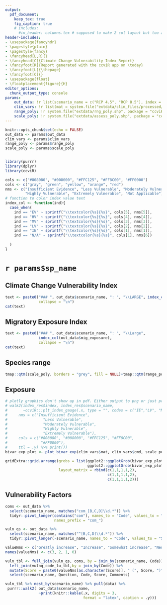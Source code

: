 ```yaml
---
output:
  pdf_document: 
    keep_tex: true
    fig_caption: true
    # includes:
      #in_header: columns.tex # supposed to make 2 col layout but too advanced for me
header-includes:
- \usepackage{fancyhdr}
- \pagestyle{plain}
- \pagestyle{fancy}
- \fancyhead[L,R]{}
- \fancyhead[C]{Climate Change Vulnerability Index Report}
- \fancyfoot[R]{Report generated with the ccviR app on \today}
- \fancyfoot[L]{\thepage}
- \fancyfoot[C]{}
- \usepackage{float}
- \floatplacement{figure}{H}
editor_options: 
  chunk_output_type: console
params: 
    out_data: !r list(scenario_name = c("RCP 4.5", "RCP 8.5"), index = c("EV", "HV"))
    clim_vars: !r list(mat = system.file("extdata/clim_files/processed/MAT_reclassRCP_4.5.tif", package = "ccviR"), cmd = system.file("extdata/clim_files/processed/CMD_reclassRCP_4.5.tif", package = "ccviR"))
    range_poly: !r system.file("extdata/rng_poly.shp", package = "ccviR")
    scale_poly: !r system.file("extdata/assess_poly.shp", package = "ccviR")
---
```


```r
knitr::opts_chunk$set(echo = FALSE)
out_data <- params$out_data
clim_vars <- params$clim_vars
range_poly <- params$range_poly
scale_poly <- params$scale_poly


library(purrr)
library(dplyr)
library(ccviR)

cols <- c("#808080", "#008000", "#FFC125", "#FF8C00", "#FF0000")
cols <- c("gray", "green", "yellow", "orange", "red")
nms <- c("Insufficient Evidence", "Less Vulnerable", "Moderately Vulnerable",
         "Highly Vulnerable", "Extremely Vulnerable", "Not Applicable")
# function to color index value text
index_col <- function(ind){
  case_when(
    ind == "EV" ~ sprintf("\\textcolor{%s}{%s}", cols[5], nms[5]),
    ind == "HV" ~ sprintf("\\textcolor{%s}{%s}", cols[4], nms[4]),
    ind == "MV" ~ sprintf("\\textcolor{%s}{%s}", cols[3], nms[3]),
    ind == "LV" ~ sprintf("\\textcolor{%s}{%s}", cols[2], nms[2]),
    ind == "IE" ~ sprintf("\\textcolor{%s}{%s}", cols[1], nms[1]),
    ind == "N/A" ~ sprintf("\\textcolor{%s}{%s}", cols[1], nms[6])
    
  )
}

```




# `r params$sp_name`

## Climate Change Vulnerability Index
```r
text <- paste0("### ", out_data$scenario_name, ": ", "\\LARGE", index_col(out_data$CCVI_index),
               collapse = "\n")
cat(text)
```


## Migratory Exposure Index
```r
text <- paste0("### ", out_data$scenario_name, ": ", "\\Large",
               index_col(out_data$mig_exposure),
               collapse = "\n")
cat(text)
```


## Species range
```r
tmap::qtm(scale_poly, borders = "grey", fill = NULL)+tmap::qtm(range_poly)
```


## Exposure 
```r
# plotly graphics don't show up in pdf. Either output to png or just print the text. 
# walk2(index_res$index, index_res$scenario_name, 
#       ~ccviR:::plt_index_gauge(.x, type = "", codes = c("IE","LV", "MV", "HV", "EV"),
#     nms = c("Insufficient Evidence",
#                "Less Vulnerable",
#                "Moderately Vulnerable",
#                "Highly Vulnerable",
#                "Extremely Vulnerable"),
#     cols = c("#808080", "#008000", "#FFC125", "#FF8C00",
#               "#FF0000"),
#     ttl = .y) %>% print()) 
bivar_exp_plot <- plot_bivar_exp(clim_vars$mat, clim_vars$cmd, scale_poly, range_poly)

gridExtra::grid.arrange(grobs = list(ggplot2::ggplotGrob(bivar_exp_plot$plot), 
                                     ggplot2::ggplotGrob(bivar_exp_plot$legend)), 
                        layout_matrix = rbind(c(1,1,1,1,2),
                                              c(1,1,1,1,2),
                                              c(1,1,1,1,2)))
```

## Vulnerability Factors
```r
coms <- out_data %>% 
  select(scenario_name, matches("com_[B,C,D]\\d.*")) %>% 
  tidyr::pivot_longer(contains("com"), names_to = "Code", values_to = "Comments",
                      names_prefix = "com_") 

vuln_qs <- out_data %>% 
  select(scenario_name, matches("^[B,C,D]\\d.*")) %>% 
  tidyr::pivot_longer(-scenario_name, names_to = "Code", values_to = "Score")

valueNms <- c("Greatly increase", "Increase", "Somewhat increase", "Neutral")
names(valueNms) <- c(3, 2, 1, 0)

vuln_tbl <- full_join(vuln_qs, coms, by = join_by(scenario_name, Code)) %>% 
  left_join(vulnq_code_lu_tbl,by = join_by(Code)) %>% 
  mutate(Score = paste0(valueNms[as.character(Score)], " (", Score, ")")) %>% 
  select(scenario_name, Question, Code, Score, Comments)

vuln_tbl %>% nest_by(scenario_name) %>% pull(data) %>% 
 purrr::walk2( out_data$scenario_name,
               ~print(knitr::kable(.x, digits = 3, 
                                   format = "latex", caption = .y)))
  



```

